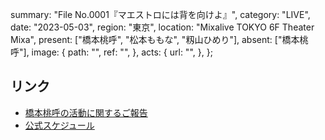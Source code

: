   summary: "File No.0001『マエストロには背を向けよ』",
  category: "LIVE",
  date: "2023-05-03",
  region: "東京",
  location: "Mixalive TOKYO 6F Theater Mixa",
  present: ["橋本桃呼", "松本ももな", "籾山ひめり"],
  absent: ["橋本桃呼"],
  image: {
    path: "",
    ref: "",
  },
  acts: {
    url: "",
  },
};

## リンク

- [橋本桃呼の活動に関するご報告](https://takanenonadeshiko.jp/?p=966)
- [公式スケジュール](https://takanenonadeshiko.jp/?p=928)
